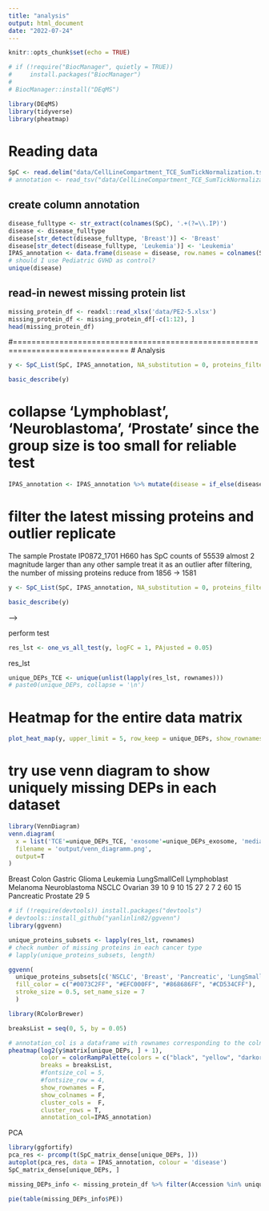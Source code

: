 ```yaml
---
title: "analysis"
output: html_document
date: "2022-07-24"
---
```


```r
knitr::opts_chunk$set(echo = TRUE)
```



```r
# if (!require("BiocManager", quietly = TRUE))
#     install.packages("BiocManager")
# 
# BiocManager::install("DEqMS")
```

```r
library(DEqMS)
library(tidyverse)
library(pheatmap)
```


# Reading data
```r
SpC <- read.delim("data/CellLineCompartment_TCE_SumTickNormalization.tsv", sep = '\t', skip=2, row.names = 'Accession')
# annotation <- read_tsv("data/CellLineCompartment_TCE_SumTickNormalization.tsv", n_max=3, col_select = c(-1), col_names = F, show_col_types = FALSE)
```

## create column annotation
```r
disease_fulltype <- str_extract(colnames(SpC), '.+(?=\\.IP)')
disease <- disease_fulltype
disease[str_detect(disease_fulltype, 'Breast')] <- 'Breast'
disease[str_detect(disease_fulltype, 'Leukemia')] <- 'Leukemia'
IPAS_annotation <- data.frame(disease = disease, row.names = colnames(SpC))
# should I use Pediatric GVHD as control?
unique(disease)
```


## read-in newest missing protein list
```r
missing_protein_df <- readxl::read_xlsx('data/PE2-5.xlsx')
missing_protein_df <- missing_protein_df[-c(1:12), ]
head(missing_protein_df)
```



#===============================================================================
# Analysis

```r
y <- SpC_List(SpC, IPAS_annotation, NA_substitution = 0, proteins_filter = missing_protein_df$Accession)
```


```r
basic_describe(y)
```


# collapse 'Lymphoblast', 'Neuroblastoma', 'Prostate' since the group size is too small for reliable test 
```r
IPAS_annotation <- IPAS_annotation %>% mutate(disease = if_else(disease %in% c('Melanoma', 'Lymphoblast', 'Neuroblastoma', 'Prostate'), 'Other', disease))
```


# filter the latest missing proteins and outlier replicate
The sample Prostate IP0872_1701 H660  has SpC counts of 55539 almost 2 magnitude larger than any other sample
treat it as an outlier
after filtering, the number of missing proteins reduce from 1856 -> 1581
```r
y <- SpC_List(SpC, IPAS_annotation, NA_substitution = 0, proteins_filter = missing_protein_df$Accession, replicates_remove = 'Prostate.IP0872_1701.H660')
```


```r
basic_describe(y)
```

<!-- # Data pre-filter -->
<!-- Since the data is normalized not raw data, not use a pre-filter here -->
<!-- <!-- remove proteins that is not confidentially detected --> -->
<!-- ```{r} -->
<!-- # N <- min(table(IPAS_annotation$disease)) -->
<!-- # keep <- rowSums(SpC_matrix > 1) >= N -->
<!-- # SpC_matrix_dense <- SpC_matrix[keep,] -->
<!-- # SpC_matrix_dense <- SpC_matrix -->
<!-- ``` -->


perform test
```r
res_lst <- one_vs_all_test(y, logFC = 1, PAjusted = 0.05)
```


res_lst
```r
unique_DEPs_TCE <- unique(unlist(lapply(res_lst, rownames)))
# paste0(unique_DEPs, collapse = '\n')
```



# Heatmap for the entire data matrix
```r
plot_heat_map(y, upper_limit = 5, row_keep = unique_DEPs, show_rownames = F, main='Cell Component Media')
```





# try use venn diagram to show uniquely missing DEPs in each dataset
```r
library(VennDiagram)
venn.diagram(
  x = list('TCE'=unique_DEPs_TCE, 'exosome'=unique_DEPs_exosome, 'media'=unique_DEPs_media, 'nucleas'=unique_DEPs_nucleas),
  filename = 'output/venn_diagramm.png',
  output=T
)
```


 Breast         Colon       Gastric        Glioma      Leukemia LungSmallCell   Lymphoblast      Melanoma Neuroblastoma         NSCLC       Ovarian 
   39            10             9            10            15            27             2             7             2            60            15 
   Pancreatic      Prostate 
           29             5 
```r
# if (!require(devtools)) install.packages("devtools")
# devtools::install_github("yanlinlin82/ggvenn")
library(ggvenn)

unique_proteins_subsets <- lapply(res_lst, rownames)
# check number of missing proteins in each cancer type
# lapply(unique_proteins_subsets, length)

ggvenn(
  unique_proteins_subsets[c('NSCLC', 'Breast', 'Pancreatic', 'LungSmallCell')], 
  fill_color = c("#0073C2FF", "#EFC000FF", "#868686FF", "#CD534CFF"),
  stroke_size = 0.5, set_name_size = 7
  )
```

```r
library(RColorBrewer)

breaksList = seq(0, 5, by = 0.05)

# annotation_col is a dataframe with rownames corresponding to the colnames in the feeded matrix
pheatmap(log2(y$matrix[unique_DEPs, ] + 1),
         color = colorRampPalette(colors = c("black", "yellow", "darkorange"))(length(breaksList)),
         breaks = breaksList,
         #fontsize_col = 5, 
         #fontsize_row = 4,
         show_rownames = F,
         show_colnames = F,
         cluster_cols =  F,
         cluster_rows = T,
         annotation_col=IPAS_annotation)
```



PCA
```r
library(ggfortify)
pca_res <- prcomp(t(SpC_matrix_dense[unique_DEPs, ]))
autoplot(pca_res, data = IPAS_annotation, colour = 'disease')
SpC_matrix_dense[unique_DEPs, ]
```



```r
missing_DEPs_info <- missing_protein_df %>% filter(Accession %in% unique_DEPs)
```



```r
pie(table(missing_DEPs_info$PE))
```





